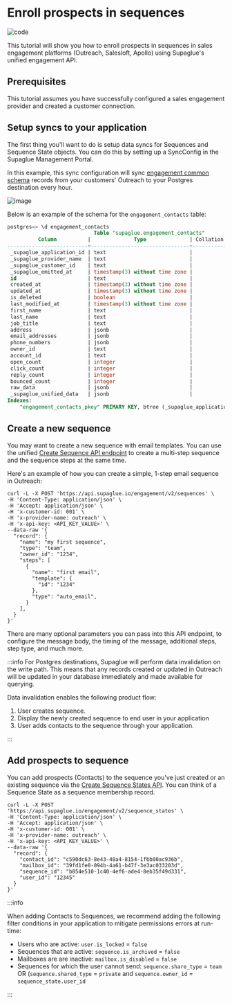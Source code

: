 
# Enroll prospects in sequences

![code](https://img.shields.io/badge/Code%20Tutorial-0000a5)

This tutorial will show you how to enroll prospects in sequences in sales engagement platforms (Outreach, Salesloft, Apollo) using Supaglue's unified engagement API.

## Prerequisites

This tutorial assumes you have successfully configured a sales engagement provider and created a  customer connection.

## Setup syncs to your application

The first thing you'll want to do is setup data syncs for Sequences and Sequence State objects. You can do this by setting up a SyncConfig in the Supaglue Management Portal.

In this example, this sync configuration will sync [engagement common schema](/platform/common-schemas/engagement) records from your customers' Outreach to your Postgres destination every hour.

<BrowserWindow url="https://app.supaglue.io/applications/62403dc1-148e-4c53-a850-82e10f71ed23/syncs/sync_configs/new">

![image](/img/tutorial-sequences-config.png)

</BrowserWindow>

Below is an example of the schema for the `engagement_contacts` table:

```sql
postgres=> \d engagement_contacts
                            Table "supaglue.engagement_contacts"
          Column          |              Type              | Collation | Nullable | Default 
--------------------------+--------------------------------+-----------+----------+---------
 _supaglue_application_id | text                           |           | not null | 
 _supaglue_provider_name  | text                           |           | not null | 
 _supaglue_customer_id    | text                           |           | not null | 
 _supaglue_emitted_at     | timestamp(3) without time zone |           | not null | 
 id                       | text                           |           | not null | 
 created_at               | timestamp(3) without time zone |           |          | 
 updated_at               | timestamp(3) without time zone |           |          | 
 is_deleted               | boolean                        |           | not null | 
 last_modified_at         | timestamp(3) without time zone |           | not null | 
 first_name               | text                           |           |          | 
 last_name                | text                           |           |          | 
 job_title                | text                           |           |          | 
 address                  | jsonb                          |           |          | 
 email_addresses          | jsonb                          |           | not null | 
 phone_numbers            | jsonb                          |           | not null | 
 owner_id                 | text                           |           |          | 
 account_id               | text                           |           |          | 
 open_count               | integer                        |           | not null | 
 click_count              | integer                        |           | not null | 
 reply_count              | integer                        |           | not null | 
 bounced_count            | integer                        |           | not null | 
 raw_data                 | jsonb                          |           |          | 
 _supaglue_unified_data   | jsonb                          |           |          | 
Indexes:
    "engagement_contacts_pkey" PRIMARY KEY, btree (_supaglue_application_id, _supaglue_provider_name, _supaglue_customer_id, id)
```

## Create a new sequence

You may want to create a new sequence with email templates. You can use the unified [Create Sequence API endpoint](/api/v2/engagement/create-sequence) to create a multi-step sequence and the sequence steps at the same time.

Here's an example of how you can create a simple, 1-step email sequence in Outreach:

```shell
curl -L -X POST 'https://api.supaglue.io/engagement/v2/sequences' \
-H 'Content-Type: application/json' \
-H 'Accept: application/json' \
-H 'x-customer-id: 001' \
-H 'x-provider-name: outreach' \
-H 'x-api-key: <API_KEY_VALUE>' \
--data-raw '{
  "record": {
    "name": "my first sequence",
    "type": "team",
    "owner_id": "1234",
    "steps": [
      {
        "name": "first email",
        "template": {
          "id": "1234"
        },
        "type": "auto_email",
      }
    ],
  }
}'
```

There are many optional parameters you can pass into this API endpoint, to configure the message body, the timing of the message, additional steps, step type, and much more.


:::info
For Postgres destinations, Supaglue will perform data invalidation on the write path. This means that any records created or updated in Outreach will be updated in your database immediately and made available for querying.

Data invalidation enables the following product flow:
1. User creates sequence.
2. Display the newly created sequence to end user in your application
3. User adds contacts to the sequence through your application.

:::

## Add prospects to sequence

You can add prospects (Contacts) to the sequence you've just created or an existing sequence via the [Create Sequence States API](/api/v2/engagement/create-sequence-state). You can think of a Sequence State as a sequence membership record.

```shell
curl -L -X POST 'https://api.supaglue.io/engagement/v2/sequence_states' \
-H 'Content-Type: application/json' \
-H 'Accept: application/json' \
-H 'x-customer-id: 001' \
-H 'x-provider-name: outreach' \
-H 'x-api-key: <API_KEY_VALUE>' \
--data-raw '{
  "record": {
    "contact_id": "c590dc63-8e43-48a4-8154-1fbb00ac936b",
    "mailbox_id": "39fd1fe0-094b-4a61-b47f-3e3ac033203d",
    "sequence_id": "b854e510-1c40-4ef6-ade4-8eb35f49d331",
    "user_id": "12345"
  }
}'
```

:::info

When adding Contacts to Sequences, we recommend adding the following filter conditions in your application to mitigate permissions errors at run-time:

* Users who are active: `user.is_locked` = `false`
* Sequences that are active: `sequence.is_archived` = `false`
* Mailboxes are are inactive: `mailbox.is_disabled` = `false`
* Sequences for which the user cannot send: `sequence.share_type` = `team` OR (`sequence.shared_type` = `private` and `sequence.owner_id` = `sequence_state.user_id`

:::
